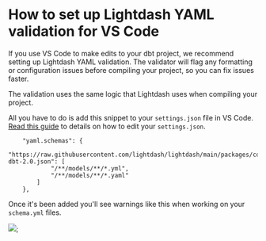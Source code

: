 
# How to set up Lightdash YAML validation for VS Code 

If you use VS Code to make edits to your dbt project, we recommend setting up Lightdash YAML validation. The validator will flag any formatting or configuration issues before compiling your project, so you can fix issues faster. 

The validation uses the same logic that Lightdash uses when compiling your project. 

All you have to do is add this snippet to your `settings.json` file in VS Code. [Read this guide](https://code.visualstudio.com/docs/getstarted/settings#_settings-json-file) to details on how to edit your `settings.json`. 

```
    "yaml.schemas": {
        "https://raw.githubusercontent.com/lightdash/lightdash/main/packages/common/src/schemas/json/lightdash-dbt-2.0.json": [
            "/**/models/**/*.yml",
            "/**/models/**/*.yaml"
        ]
    },
```

Once it's been added you'll see warnings like this when working on your `schema.yml` files.

<img src={VSCodeError} />;
